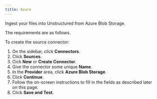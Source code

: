 ```yaml
---
title: Azure
---
```


Ingest your files into Unstructured from Azure Blob Storage.

The requirements are as follows.


<AzurePrerequisites />

To create the source connector:

1. On the sidebar, click **Connectors**.
2. Click **Sources**.
3. Cick **New** or **Create Connector**.
4. Give the connector some unique **Name**.
5. In the **Provider** area, click **Azure Blob Storage**.
6. Click **Continue**. 
7. Follow the on-screen instructions to fill in the fields as described later on this page.
8. Click **Save and Test**.


<AzureFields />



